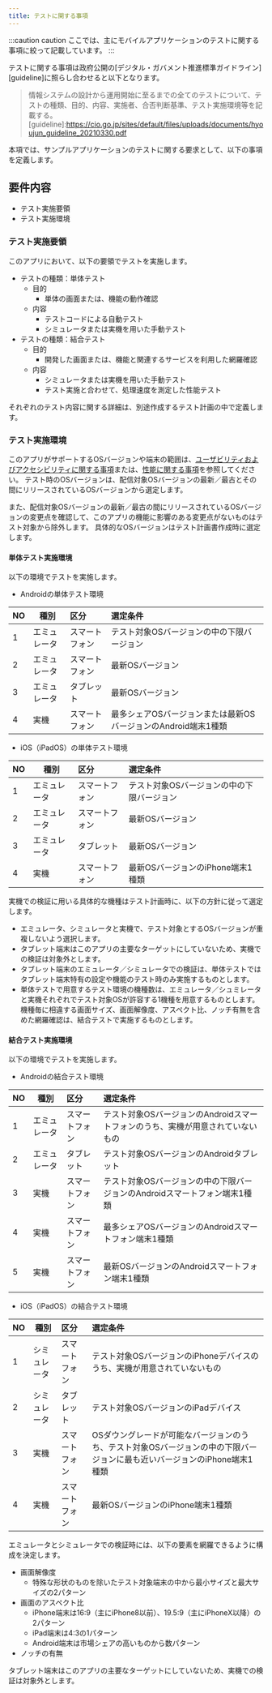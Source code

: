 ```yaml
---
title: テストに関する事項
---
```


:::caution caution
ここでは、主にモバイルアプリケーションのテストに関する事項に絞って記載しています。
:::

テストに関する事項は政府公開の[デジタル・ガバメント推進標準ガイドライン][guideline]に照らし合わせると以下となります。
>情報システムの設計から運用開始に至るまでの全てのテストについて、テストの種類、目的、内容、実施者、合否判断基準、テスト実施環境等を記載する。
[guideline]:<https://cio.go.jp/sites/default/files/uploads/documents/hyoujun_guideline_20210330.pdf>

本項では、サンプルアプリケーションのテストに関する要求として、以下の事項を定義します。

## 要件内容

- テスト実施要領
- テスト実施環境

### テスト実施要領

このアプリにおいて、以下の要領でテストを実施します。

- テストの種類：単体テスト
  - 目的
    - 単体の画面または、機能の動作確認
  - 内容
    - テストコードによる自動テスト
    - シミュレータまたは実機を用いた手動テスト
- テストの種類：結合テスト
  - 目的
    - 開発した画面または、機能と関連するサービスを利用した網羅確認
  - 内容
    - シミュレータまたは実機を用いた手動テスト
    - テスト実施と合わせて、処理速度を測定した性能テスト

それぞれのテスト内容に関する詳細は、別途作成するテスト計画の中で定義します。

### テスト実施環境

このアプリがサポートするOSバージョンや端末の範囲は、[ユーザビリティおよびアクセシビリティに関する事項][usability]または、[性能に関する事項][performance]を参照してください。
テスト時のOSバージョンは、配信対象OSバージョンの最新／最古とその間にリリースされているOSバージョンから選定します。

また、配信対象OSバージョンの最新／最古の間にリリースされているOSバージョンの変更点を確認して、このアプリの機能に影響のある変更点がないものはテスト対象から除外します。
具体的なOSバージョンはテスト計画書作成時に選定します。

[usability]:usability.mdx
[performance]:performance.mdx

#### 単体テスト実施環境

以下の環境でテストを実施します。

- Androidの単体テスト環境

| NO | 種別 | 区分 | 選定条件 |
| --- | --- | :--- | :--- |
| 1 | エミュレータ | スマートフォン | テスト対象OSバージョンの中の下限バージョン |
| 2 | エミュレータ | スマートフォン | 最新OSバージョン |
| 3 | エミュレータ | タブレット | 最新OSバージョン |
| 4 | 実機 | スマートフォン | 最多シェアOSバージョンまたは最新OSバージョンのAndroid端末1種類 |

- iOS（iPadOS）の単体テスト環境

| NO | 種別 | 区分 | 選定条件 |
| --- | --- | :--- | :--- |
| 1 | エミュレータ | スマートフォン | テスト対象OSバージョンの中の下限バージョン |
| 2 | エミュレータ | スマートフォン | 最新OSバージョン |
| 3 | エミュレータ | タブレット | 最新OSバージョン |
| 4 | 実機 | スマートフォン | 最新OSバージョンのiPhone端末1種類 |

実機での検証に用いる具体的な機種はテスト計画時に、以下の方針に従って選定します。

- エミュレータ、シミュレータと実機で、テスト対象とするOSバージョンが重複しないよう選択します。
- タブレット端末はこのアプリの主要なターゲットにしていないため、実機での検証は対象外とします。
- タブレット端末のエミュレータ／シミュレータでの検証は、単体テストではタブレット端末特有の設定や機能のテスト時のみ実施するものとします。
- 単体テストで用意するテスト環境の機種数は、エミュレータ／シュミレータと実機それぞれでテスト対象OSが許容する1機種を用意するものとします。機種毎に相違する画面サイズ、画面解像度、アスペクト比、ノッチ有無を含めた網羅確認は、結合テストで実施するものとします。

#### 結合テスト実施環境

以下の環境でテストを実施します。

- Androidの結合テスト環境

| NO | 種別 | 区分 | 選定条件 |
| --- | --- | :--- | :--- |
| 1 | エミュレータ | スマートフォン | テスト対象OSバージョンのAndroidスマートフォンのうち、実機が用意されていないもの |
| 2 | エミュレータ | タブレット | テスト対象OSバージョンのAndroidタブレット |
| 3 | 実機 | スマートフォン | テスト対象OSバージョンの中の下限バージョンのAndroidスマートフォン端末1種類 |
| 4 | 実機 | スマートフォン | 最多シェアOSバージョンのAndroidスマートフォン端末1種類 |
| 5 | 実機 | スマートフォン | 最新OSバージョンのAndroidスマートフォン端末1種類 |

- iOS（iPadOS）の結合テスト環境

| NO | 種別 | 区分 | 選定条件 |
| --- | --- | :--- | :--- |
| 1 | シミュレータ | スマートフォン | テスト対象OSバージョンのiPhoneデバイスのうち、実機が用意されていないもの |
| 2 | シミュレータ | タブレット | テスト対象OSバージョンのiPadデバイス |
| 3 | 実機 | スマートフォン | OSダウングレードが可能なバージョンのうち、テスト対象OSバージョンの中の下限バージョンに最も近いバージョンのiPhone端末1種類 |
| 4 | 実機 | スマートフォン | 最新OSバージョンのiPhone端末1種類 |

エミュレータとシミュレータでの検証時には、以下の要素を網羅できるように構成を決定します。

- 画面解像度
    - 特殊な形状のものを除いたテスト対象端末の中から最小サイズと最大サイズの2パターン
- 画面のアスペクト比
    - iPhone端末は16:9（主にiPhone8以前）、19.5:9（主にiPhoneX以降）の2パターン
    - iPad端末は4:3の1パターン
    - Android端末は市場シェアの高いものから数パターン
- ノッチの有無

タブレット端末はこのアプリの主要なターゲットにしていないため、実機での検証は対象外とします。
